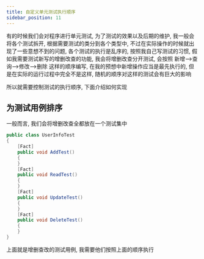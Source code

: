 ```yaml
---
title: 自定义单元测试执行顺序
sidebar_position: 11
---
```


有的时候我们会对程序进行单元测试, 为了测试的效果以及后期的维护, 我一般会将各个测试拆开, 根据需要测试的类分到各个类型中, 不过在实际操作的时候就出现了一些意想不到的问题, 各个测试的执行是乱序的, 按照我自己写测试的习惯, 假如我需要测试新写的增删改查的功能, 我会将增删改查分开测试, 会按照 新增-->查询-->修改-->删除 这样的顺序编写, 在我的预想中新增操作应当是最先执行的, 但是在实际的运行过程中完全不是这样, 随机的顺序对这样的测试会有巨大的影响

所以就需要控制测试的执行顺序, 下面介绍如何实现

## 为测试用例排序

一般而言, 我们会将增删改查全都放在一个测试集中

```csharp
public class UserInfoTest
{
    [Fact]
    public void AddTest()
    {
    }
    [Fact]
    public void ReadTest()
    {
    }
    [Fact]
    public void UpdateTest()
    {
    }
    [Fact]
    public void DeleteTest()
    {
    }
}
```

上面就是增删查改的测试用例, 我需要他们按照上面的顺序执行

